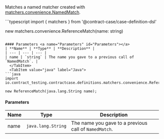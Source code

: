 
Matches a named matcher created with [matchers.convenience.NamedMatch](../convenience/NamedMatch).

<Tabs groupId="language">
  <TabItem value="typescript" label="Typescript">
```typescript
import { matchers } from '@contract-case/case-definition-dsl'

new matchers.convenience.ReferenceMatch(name: string)
```

#### Parameters <a name="Parameters" id="Parameters"></a>
| **Name** | **Type** | **Description** |
| --- | --- | --- |
| name | `string` | The name you gave to a previous call of `NamedMatch`. |
  </TabItem>
  <TabItem value="java" label="Java">
```java
import io.contract_testing.contractcase.definitions.matchers.convenience.ReferenceMatch;

new ReferenceMatch(java.lang.String name);
```

#### Parameters <a name="Parameters" id="Parameters"></a>
| **Name** | **Type** | **Description** |
| --- | --- | --- |
| name | `java.lang.String` | The name you gave to a previous call of `NamedMatch`. |
  </TabItem>
</Tabs>
